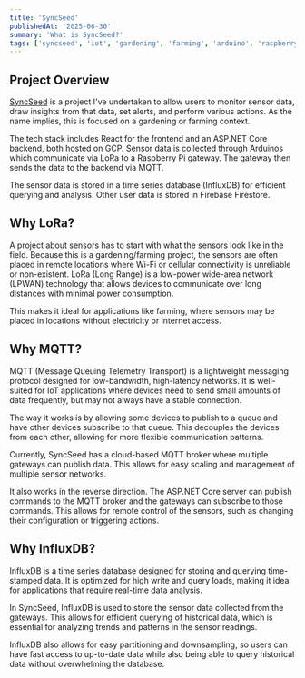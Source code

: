 ```yaml
---
title: 'SyncSeed'
publishedAt: '2025-06-30'
summary: 'What is SyncSeed?'
tags: ['syncseed', 'iot', 'gardening', 'farming', 'arduino', 'raspberry pi', 'mqtt', 'influxdb', 'lora']
---
```


## Project Overview

[SyncSeed](https://syncseed.app) is a project I've undertaken to allow users to monitor sensor data, draw insights from that data, set alerts, and perform various actions. As the name implies, this is focused on a gardening or farming context. 

The tech stack includes React for the frontend and an ASP.NET Core backend, both hosted on GCP. Sensor data is collected through Arduinos which communicate via LoRa to a Raspberry Pi gateway. The gateway then sends the data to the backend via MQTT.

The sensor data is stored in a time series database (InfluxDB) for efficient querying and analysis. Other user data is stored in Firebase Firestore.

## Why LoRa?

A project about sensors has to start with what the sensors look like in the field. Because this is a gardening/farming project, the sensors are often placed in remote locations where Wi-Fi or cellular connectivity is unreliable or non-existent. LoRa (Long Range) is a low-power wide-area network (LPWAN) technology that allows devices to communicate over long distances with minimal power consumption. 

This makes it ideal for applications like farming, where sensors may be placed in locations without electricity or internet access.

## Why MQTT?

MQTT (Message Queuing Telemetry Transport) is a lightweight messaging protocol designed for low-bandwidth, high-latency networks. It is well-suited for IoT applications where devices need to send small amounts of data frequently, but may not always have a stable connection.

The way it works is by allowing some devices to publish to a queue and have other devices subscribe to that queue. This decouples the devices from each other, allowing for more flexible communication patterns.

Currently, SyncSeed has a cloud-based MQTT broker where multiple gateways can publish data. This allows for easy scaling and management of multiple sensor networks.

It also works in the reverse direction. The ASP.NET Core server can publish commands to the MQTT broker and the gateways can subscribe to those commands. This allows for remote control of the sensors, such as changing their configuration or triggering actions.

## Why InfluxDB?

InfluxDB is a time series database designed for storing and querying time-stamped data. It is optimized for high write and query loads, making it ideal for applications that require real-time data analysis.

In SyncSeed, InfluxDB is used to store the sensor data collected from the gateways. This allows for efficient querying of historical data, which is essential for analyzing trends and patterns in the sensor readings.

InfluxDB also allows for easy partitioning and downsampling, so users can have fast access to up-to-date data while also being able to query historical data without overwhelming the database. 



